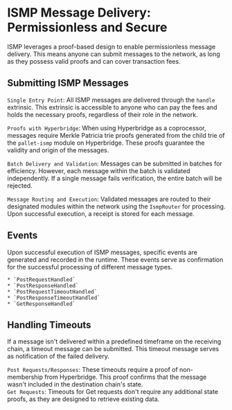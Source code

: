 # ISMP Message Delivery: Permissionless and Secure
ISMP leverages a proof-based design to enable permissionless message delivery. This means anyone can submit messages to the network, as long as they possess valid proofs and can cover transaction fees.

## Submitting ISMP Messages
`Single Entry Point`: All ISMP messages are delivered through the `handle` extrinsic. This extrinsic is accessible to anyone who can pay the fees and holds the necessary proofs, regardless of their role in the network.  

`Proofs with Hyperbridge`: When using Hyperbridge as a coprocessor, messages require Merkle Patricia trie proofs generated from the child trie of the `pallet-ismp` module on Hyperbridge. These proofs guarantee the validity and origin of the messages.  

`Batch Delivery and Validation`: Messages can be submitted in batches for efficiency. However, each message within the batch is validated independently. If a single message fails verification, the entire batch will be rejected.  

`Message Routing and Execution`: Validated messages are routed to their designated modules within the network using the `IsmpRouter` for processing. Upon successful execution, a receipt is stored for each message.  

## Events 

Upon successful execution of ISMP messages, specific events are generated and recorded in the runtime. These events serve as confirmation for the successful processing of different message types.  

    * `PostRequestHandled`
    * `PostResponseHandled`
    * `PostRequestTimeoutHandled`
    * `PostResponseTimeoutHandled`
    * `GetResponseHandled`

## Handling Timeouts
If a message isn't delivered within a predefined timeframe on the receiving chain, a timeout message can be submitted. This timeout message serves as notification of the failed delivery. 

`Post Requests/Responses`: These timeouts require a proof of non-membership from Hyperbridge. This proof confirms that the message wasn't included in the destination chain's state.  
`Get Requests`: Timeouts for Get requests don't require any additional state proofs, as they are designed to retrieve existing data.  